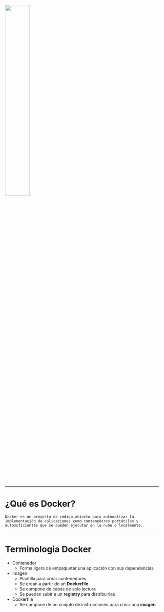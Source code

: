 

<img src="https://www.docker.com/sites/default/files/d8/2019-07/vertical-logo-monochromatic.png" height="40%" width="40%"/>

---

# ¿Qué es Docker?

`Docker es un proyecto de código abierto para automatizar la implementación de aplicaciones como contenedores portátiles y autosuficientes que se pueden ejecutar en la nube o localmente.`

---

# Terminologia Docker

<ul>
  <Appear>
    <li> Contenedor
      <ul>
        <li>Forma ligera de empaquetar una aplicación con sus dependencias</li>
      </ul>
    </li>
    <li> Imagen
      <ul>
        <li>Plantilla para crear contenedores</li>
        <li>Se crean a partir de un <b>Dockerfile</b></li>
        <li>Se compone de capas de solo lectura</li>
        <li>Se pueden subir a un <b>registry</b> para distribuirlas</li>
      </ul>
    </li>
    <li> Dockerfile
      <ul>
        <li>Se compone de un conjuto de instrucciones para crear una <b>imagen</b></li>
      </ul>
    </li>
  </Appear>
</ul>